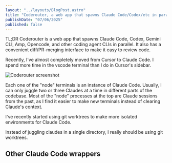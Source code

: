 ```yaml
---
layout: "../layouts/BlogPost.astro"
title: "Coderouter, a web app that spawns Claude Code/Codex/etc in parallel"
publishDate: "07/06/2025"
published: false
---
```


TL;DR Coderouter is a web app that spawns Claude Code, Codex, Gemini CLI, Amp, Opencode, and other coding agent CLIs in parallel. It also has a convenient diff/PR-merging interface to make it easy to review code.

Recently, I've almost completely moved from Cursor to Claude Code. I spend more time in the vscode terminal than I do in Cursor's sidebar.

![Coderouter screenshot](/coderouter/claude-code-cursor.png)


Each one of the "node" terminals is an instance of Claude Code. Usually, I can only juggle two or three Claudes at a time in different parts of the codebase. Most of the "node" processes at the top are Claude sessions from the past, as I find it easier to make new terminals instead of clearing Claude's context.

I've recently started using git worktrees to make more isolated environments for Claude Code.

Instead of juggling claudes in a single directory, I really should be using git worktrees.

## Other Claude Code wrappers